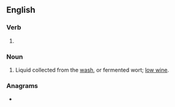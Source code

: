 ==English==

===Verb===
{{head|en|present participle}}

# {{present participle of|single|lang=en|nocat=1}}

===Noun===
{{en-noun}}

# {{lb|en|distilling}} Liquid collected from the [[wash]], or fermented wort; [[low wine]].

===Anagrams===
* {{anagrams|en|slinging}}